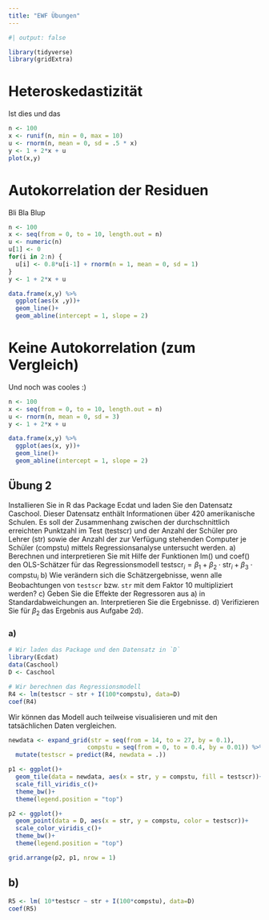 ```yaml
---
title: "EWF Übungen"
---
```


```r
#| output: false

library(tidyverse)
library(gridExtra)
```

# Heteroskedastizität
Ist dies und das
```r
n <- 100
x <- runif(n, min = 0, max = 10)
u <- rnorm(n, mean = 0, sd = .5 * x)
y <- 1 + 2*x + u
plot(x,y)
```

# Autokorrelation der Residuen
Bli Bla Blup
```r
n <- 100
x <- seq(from = 0, to = 10, length.out = n)
u <- numeric(n)
u[1] <- 0
for(i in 2:n) {
  u[i] <- 0.8*u[i-1] + rnorm(n = 1, mean = 0, sd = 1)
}
y <- 1 + 2*x + u

data.frame(x,y) %>%
  ggplot(aes(x ,y))+
  geom_line()+
  geom_abline(intercept = 1, slope = 2)
```

# Keine Autokorrelation (zum Vergleich)
Und noch was cooles :)
```r
n <- 100
x <- seq(from = 0, to = 10, length.out = n)
u <- rnorm(n, mean = 0, sd = 3)
y <- 1 + 2*x + u

data.frame(x,y) %>%
  ggplot(aes(x, y))+
  geom_line()+
  geom_abline(intercept = 1, slope = 2)
```

## Übung 2

Installieren Sie in R das Package Ecdat und laden Sie den Datensatz Caschool. Dieser Datensatz enthält Informationen über 420 amerikanische Schulen. Es soll der Zusammenhang zwischen der durchschnittlich erreichten Punktzahl im Test (testscr) und der Anzahl der Schüler pro Lehrer (str) sowie der Anzahl der zur Verfügung stehenden Computer je Schüler (compstu) mittels Regressionsanalyse untersucht werden.
a) Berechnen und interpretieren Sie mit Hilfe der Funktionen lm() und coef() den OLS-Schätzer für das Regressionsmodell $\text{testscr}_i = \beta_1 + \beta_2 \cdot \text{str}_i + \beta_3 \cdot \text{compstu}_i$
b) Wie verändern sich die Schätzergebnisse, wenn alle Beobachtungen von `testscr` bzw. `str` mit dem Faktor 10 multipliziert werden?
c) Geben Sie die Effekte der Regressoren aus a) in Standardabweichungen an. Interpretieren Sie die Ergebnisse.
d) Verifizieren Sie für $\beta_2$ das Ergebnis aus Aufgabe 2d).

### a)
```r
# Wir laden das Package und den Datensatz in `D`
library(Ecdat)
data(Caschool)
D <- Caschool

# Wir berechnen das Regressionsmodell
R4 <- lm(testscr ~ str + I(100*compstu), data=D) 
coef(R4)
```

Wir können das Modell auch teilweise visualisieren und mit den tatsächlichen Daten vergleichen.
```r
newdata <- expand_grid(str = seq(from = 14, to = 27, by = 0.1),
                      compstu = seq(from = 0, to = 0.4, by = 0.01)) %>%
  mutate(testscr = predict(R4, newdata = .))

p1 <- ggplot()+
  geom_tile(data = newdata, aes(x = str, y = compstu, fill = testscr))+
  scale_fill_viridis_c()+
  theme_bw()+
  theme(legend.position = "top")

p2 <- ggplot()+
  geom_point(data = D, aes(x = str, y = compstu, color = testscr))+
  scale_color_viridis_c()+
  theme_bw()+
  theme(legend.position = "top")

grid.arrange(p2, p1, nrow = 1)
```

## b)
```r
R5 <- lm( 10*testscr ~ str + I(100*compstu), data=D)
coef(R5)
```

